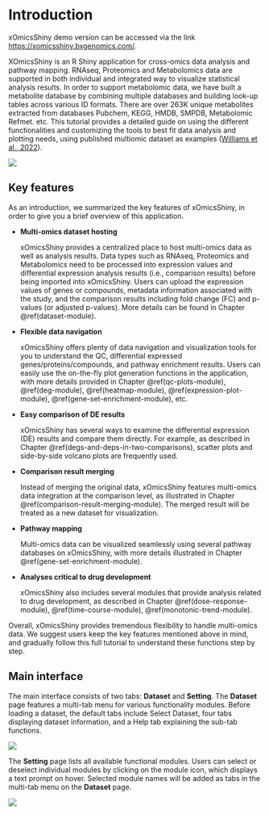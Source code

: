 # Introduction

xOmicsShiny demo version can be accessed via the link [https://xomicsshiny.bxgenomics.com/](https://xomicsshiny.bxgenomics.com/){target="_blank"}. 

XOmicsShiny is an R Shiny application for cross-omics data analysis and pathway mapping. RNAseq, Proteomics and Metabolomics data are supported in both individual and integrated way to visualize statistical analysis results. In order to support metabolomic data, we have built a metabolite database by combining multiple databases and building look-up tables across various ID formats. There are over 263K unique metabolites extracted from databases Pubchem, KEGG, HMDB,  SMPDB, Metabolomic Refmet. etc. This tutorial provides a detailed guide on using the different functionalities and customizing the tools to best fit data analysis and plotting needs, using published multiomic dataset as examples ([Williams et al., 2022](https://doi.org/10.1016/j.cels.2021.09.005){target="_blank"}).

[![](`r pic_path`f1-1.png)](`r pic_path`f1-1.png)

## Key features

As an introduction, we summarized the key features of xOmicsShiny, in order to give you a brief overview of this application.

- **Multi-omics dataset hosting**

  xOmicsShiny provides a centralized place to host multi-omics data as well as analysis results. Data types such as RNAseq, Proteomics and Metabolomics need to be processed into expression values and differential expression analysis results (i.e., comparison results) before being imported into xOmicsShiny. Users can upload the expression values of genes or compounds, metadata information associated with the study, and the comparison results including fold change (FC) and p-values (or adjusted p-values). More details can be found in Chapter \@ref(dataset-module).
  
- **Flexible data navigation**

  xOmicsShiny offers plenty of data navigation and visualization tools for you to understand the QC, differential expressed genes/proteins/compounds, and pathway enrichment results. Users can easily use the on-the-fly plot generation functions in the application, with more details provided in Chapter \@ref(qc-plots-module), \@ref(deg-module), \@ref(heatmap-module), \@ref(expression-plot-module), \@ref(gene-set-enrichment-module), etc.
  
- **Easy comparison of DE results**

  xOmicsShiny has several ways to examine the differential expression (DE) results and compare them directly. For example, as described in Chapter \@ref(degs-and-deps-in-two-comparisons), scatter plots and side-by-side volcano plots are frequently used.
  
- **Comparison result merging**

  Instead of merging the original data, xOmicsShiny features multi-omics data integration at the comparison level, as illustrated in Chapter \@ref(comparison-result-merging-module). The merged result will be treated as a new dataset for visualization.
  
- **Pathway mapping**

  Multi-omics data can be visualized seamlessly using several pathway databases on xOmicsShiny, with more details illustrated in Chapter \@ref(gene-set-enrichment-module).
  
- **Analyses critical to drug development**

  xOmicsShiny also includes several modules that provide analysis related to drug development, as described in Chapter \@ref(dose-response-module), \@ref(time-course-module), \@ref(monotonic-trend-module).
  
Overall, xOmicsShiny provides tremendous flexibility to handle multi-omics data. We suggest users keep the key features mentioned above in mind, and gradually follow this full tutorial to understand these functions step by step.

## Main interface

The main interface consists of two tabs: **Dataset** and **Setting**. The **Dataset** page features a multi-tab menu for various functionality modules. Before loading a dataset, the default tabs include Select Dataset, four tabs displaying dataset information, and a Help tab explaining the sub-tab functions. 

[![](`r pic_path`f1-2.png)](`r pic_path`f1-2.png)

The **Setting** page lists all available functional modules. Users can select or deselect individual modules by clicking on the module icon, which displays a text prompt on hover. Selected module names will be added as tabs in the multi-tab menu on the **Dataset** page.

[![](`r pic_path`f1-3.png)](`r pic_path`f1-3.png)
